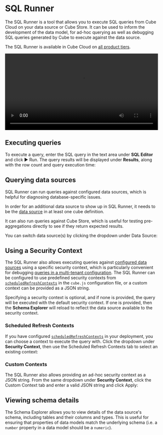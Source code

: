 # SQL Runner

The SQL Runner is a tool that allows you to execute SQL queries from Cube Cloud
on your data source or Cube Store. It can be used to inform the development of
the data model, for ad-hoc querying as well as debugging SQL queries generated
by Cube to execute against the data source.

<SuccessBox>

The SQL Runner is available in Cube Cloud on
[all product tiers](https://cube.dev/pricing).

</SuccessBox>

<video width="100%" controls>
  <source
    src="https://ucarecdn.com/8cbdd639-e86b-4190-bbaa-37122c39bc01/video.mp4"
    type="video/mp4"
  />
</video>

## Executing queries

To execute a query, enter the SQL query in the text area under **SQL Editor**
and click <Btn>▶ Run</Btn>. The query results will be displayed under
**Results**, along with the row count and query execution time:

<Screenshot
  highlight="inset(12% 2% 1% 41% round 10px)"
  src="https://ucarecdn.com/2f910abf-5b94-43cd-87f8-14c86bd98f77/"
/>

## Querying data sources

SQL Runner can run queries against configured data sources, which is
helpful for diagnosing database-specific issues.

<InfoBox>

In order for an additional data source to show up in SQL Runner, it needs to be
the [data source][ref-cube-datasource] in at least one cube definition.

</InfoBox>

It can also run queries against Cube Store, which is useful for testing
pre-aggregations directly to see if they return expected results.

You can switch data source(s) by clicking the dropdown under <Btn>Data Source</Btn>:

<Screenshot
  highlight="inset(25% 60% 53% 6% round 10px)"
  src="https://ucarecdn.com/5bd43e2c-c8e6-4300-a89b-036398e92175/"
/>

## Using a Security Context

The SQL Runner also allows executing queries against [configured data
sources][ref-conf-ref-driverfactory] using a specific security context, which is
particularly convenient for debugging [queries in a multi-tenant
configuration][ref-recipe-multi-src-same-model]. The SQL Runner can be
configured to use predefined security contexts from
[`scheduledRefreshContexts`][ref-conf-scheduled-refresh-ctx] in the `cube.js`
configuration file, or a custom context can be provided as a JSON string.

Specifying a security context is optional, and if none is provided, the query
will be executed with the default security context. If one is provided, then the
**Schema Explorer** will reload to reflect the data source available to the
security context.

[ref-conf-ref-driverfactory]: /reference/configuration/config#driverfactory
[ref-recipe-multi-src-same-model]:
  /guides/recipes/data-sources/multiple-sources-same-schema

### Scheduled Refresh Contexts

If you have configured
[`scheduledRefreshContexts`][ref-conf-scheduled-refresh-ctx] in your deployment,
you can choose a context to execute the query with. Click the dropdown under
**Security Context**, then use the <Btn>Scheduled Refresh Contexts</Btn> tab to
select an existing context:

<Screenshot src="https://ucarecdn.com/f3664be8-8214-4b27-88bb-f8cd85fc934f/" />

### Custom Contexts

The SQL Runner also allows providing an ad-hoc security context as a JSON
string. From the same dropdown under **Security Context**, click the <Btn>Custom
Context</Btn> tab and enter a valid JSON string and click <Btn>Apply</Btn>:

<Screenshot src="https://ucarecdn.com/955fa2c7-31c5-459e-adfb-498fbaf7bbb6/" />

## Viewing schema details

The Schema Explorer allows you to view details of the data source's schema,
including tables and their columns and types. This is useful for ensuring that
properties of data models match the underlying schema (i.e. a `number` property
in a data model should be a `numeric`).

<Screenshot
  highlight="inset(37% 60% 0% 6% round 10px)"
  src="https://ucarecdn.com/c2735f7c-d5e7-4b6b-903b-8d0db07b668e/"
/>


[cubecloud-signup]: https://cubecloud.dev/auth/signup
[ref-conf-scheduled-refresh-ctx]:
  /reference/configuration/config#scheduledrefreshcontexts
[ref-cube-datasource]: /reference/data-model/cube#data_source